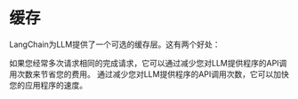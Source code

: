 # 缓存
LangChain为LLM提供了一个可选的缓存层。这有两个好处：

如果您经常多次请求相同的完成请求，它可以通过减少您对LLM提供程序的API调用次数来节省您的费用。
通过减少您对LLM提供程序的API调用次数，它可以加快您的应用程序的速度。


<CachingLLM/>

